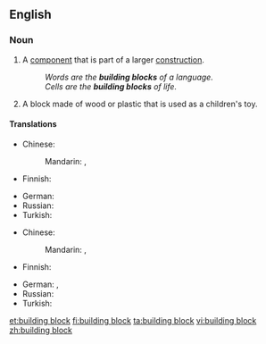 ==English==

===Noun===
{{en-noun|sg=[[building]] [[block]]}}

# A [[component]] that is part of a larger [[construction]].
#: ''Words are the '''building blocks''' of a language.''
#: ''Cells are the '''building blocks''' of life.''
# A block made of wood or plastic that is used as a children's toy.

====Translations====
{{trans-top|component that is part of a larger construction}}
* Chinese:
*: Mandarin: {{t|zh|基礎|sc=Hani}}, {{t|zh|基础|tr=jīchǔ|sc=Hani}}
* Finnish: {{t|fi|rakennusosa}}
{{trans-mid}}
* German: {{t|de|Baustein|m}}
* Russian: {{t|ru|строительный блок|m|tr=stroítelʹnyj blok|sc=Cyrl}}
* Turkish: {{t|tr|yapı taşı}}
{{trans-bottom}}

{{trans-top|block made of wood or plastic that is used as a children's toy}}
* Chinese:
*: Mandarin: {{t|zh|積木|sc=Hani}}, {{t|zh|积木|tr=jīmù|sc=Hani}}
* Finnish: {{t|fi|rakennuspalikka}}
{{trans-mid}}
* German: {{t|de|Bauklotz|m}}, {{t|de|Spielbaustein|m}}
* Russian: {{t|ru|кубик|m|tr=kúbik|sc=Cyrl}}
* Turkish: {{l|tr|inşaat kutusu}} {{t|tr|parçası}}
{{trans-bottom}}

[[et:building block]]
[[fi:building block]]
[[ta:building block]]
[[vi:building block]]
[[zh:building block]]